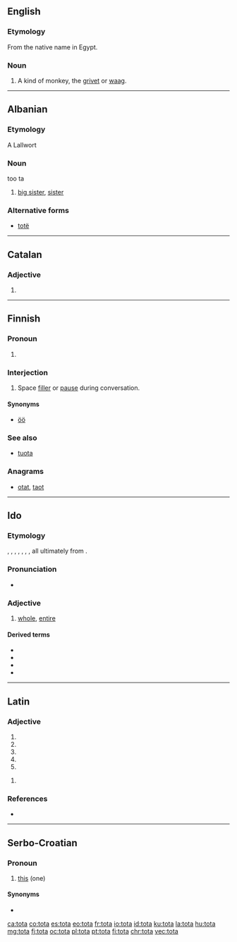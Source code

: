 {{also|Tóta}}
==English==

===Etymology===
From the native name in Egypt.

===Noun===
{{en-noun}}

# A kind of monkey, the [[grivet]] or [[waag]].

{{Webster 1913}}

----

==Albanian==

===Etymology===
A Lallwort

===Noun===
{{head|sq|noun}}too ta

# [[big sister]], [[sister]]

===Alternative forms===
* [[totë]]

----

==Catalan==

===Adjective===
{{head|ca|adjective form}}

# {{feminine of|tot|lang=ca}}

----

==Finnish==

===Pronoun===
{{head|fi|pronoun form}}

# {{lb|fi|colloquial}} {{fi-form of|case=partitive|pl=singular|tuo}}

===Interjection===
{{fi-int|tota}}

# {{lb|fi|colloquial}} Space [[filler]] or [[pause]] during conversation.

====Synonyms====
* [[öö#Finnish|öö]]

===See also===
* [[tuota#Finnish|tuota]]

===Anagrams===
* [[otat#Finnish|otat]], [[taot#Finnish|taot]]

----

==Ido==

===Etymology===
{{bor|io|en|total}}, {{bor|io|fr|total|notext=1}}, {{bor|io|de|total|notext=1}}, {{bor|io|es|total|notext=1}}, {{bor|io|pt|total|notext=1}}, {{bor|io|it|totale|notext=1}}, {{bor|io|ru|тотальный|notext=1}}, all ultimately from {{der|io|la|totalis}}.

===Pronunciation===
* {{IPA|/ˈto.ta/|lang=io}}

===Adjective===
{{io-adj}}

# [[whole]], [[entire]]

====Derived terms====
* {{l|io|tote||entirely, perfectly, thoroughly}}
* {{l|io|totala||total}}
* {{l|io|totale||totally}}
* {{l|io|entote||ensemble, altogether, on the whole, in all, in a body, bodily, overall}}

----

==Latin==

===Adjective===
{{la-adj-form|tōta}}

# {{inflection of|tōtus||nom|f|s|lang=la}}
# {{inflection of|tōtus||nom|n|p|lang=la}}
# {{inflection of|tōtus||acc|n|p|lang=la}}
# {{inflection of|tōtus||voc|f|s|lang=la}}
# {{inflection of|tōtus||voc|n|p|lang=la}}

{{la-adj-form|tōtā}}

# {{inflection of|tōtus||abl|f|s|lang=la}}

===References===
* {{R:du Cange}}

----

==Serbo-Croatian==
{{rfc|lang=sh|Non-lemma form}}
===Pronoun===
{{sh-pronoun}}

# {{lb|sh|Kajkavian}} [[this]] (one)

====Synonyms====
* {{l|sh|ta}}

[[ca:tota]]
[[co:tota]]
[[es:tota]]
[[eo:tota]]
[[fr:tota]]
[[io:tota]]
[[id:tota]]
[[ku:tota]]
[[la:tota]]
[[hu:tota]]
[[mg:tota]]
[[fj:tota]]
[[oc:tota]]
[[pl:tota]]
[[pt:tota]]
[[fi:tota]]
[[chr:tota]]
[[vec:tota]]